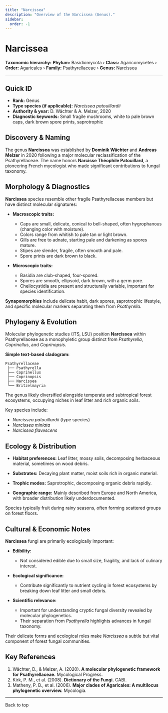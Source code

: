 ```yaml
---
title: "Narcissea"
description: "Overview of the Narcissea (Genus)."
sidebar:
  order: -1
---
```



# Narcissea <Badge variant="note" text="Genus" />

**Taxonomic hierarchy:** **Phylum:** Basidiomycota › **Class:** Agaricomycetes › **Order:** Agaricales › **Family:** Psathyrellaceae › **Genus:** Narcissea

---

## Quick ID
* **Rank:** Genus  
* **Type species (if applicable):** _Narcissea patouillardii_  
* **Authority & year:** D. Wächter & A. Melzer, 2020  
* **Diagnostic keywords:** Small fragile mushrooms, white to pale brown caps, dark brown spore prints, saprotrophic  

## Discovery & Naming
The genus **Narcissea** was established by **Dominik Wächter** and **Andreas Melzer** in 2020 following a major molecular reclassification of the Psathyrellaceae. The name honors **Narcisse Théophile Patouillard**, a pioneering French mycologist who made significant contributions to fungal taxonomy.

## Morphology & Diagnostics
**Narcissea** species resemble other fragile Psathyrellaceae members but have distinct molecular signatures:

- **Macroscopic traits:**
  - Caps are small, delicate, conical to bell-shaped, often hygrophanous (changing color with moisture).
  - Colors range from whitish to pale tan or light brown.
  - Gills are free to adnate, starting pale and darkening as spores mature.
  - Stipes are slender, fragile, often smooth and pale.
  - Spore prints are dark brown to black.

- **Microscopic traits:**
  - Basidia are club-shaped, four-spored.
  - Spores are smooth, ellipsoid, dark brown, with a germ pore.
  - Cheilocystidia are present and structurally variable, important for species identification.

**Synapomorphies** include delicate habit, dark spores, saprotrophic lifestyle, and specific molecular markers separating them from _Psathyrella_.

## Phylogeny & Evolution
Molecular phylogenetic studies (ITS, LSU) position **Narcissea** within Psathyrellaceae as a monophyletic group distinct from _Psathyrella_, _Coprinellus_, and _Coprinopsis_.

**Simple text-based cladogram:**
```
Psathyrellaceae
 ├── Psathyrella
 ├── Coprinellus
 ├── Coprinopsis
 ├── Narcissea
 └── Britzelmayria
```
The genus likely diversified alongside temperate and subtropical forest ecosystems, occupying niches in leaf litter and rich organic soils.

Key species include:

- _Narcissea patouillardii_ (type species)
- _Narcissea miniata_
- _Narcissea flavescens_

## Ecology & Distribution
- **Habitat preferences:** Leaf litter, mossy soils, decomposing herbaceous material, sometimes on wood debris.
- **Substrates:** Decaying plant matter, moist soils rich in organic material.
- **Trophic modes:** Saprotrophic, decomposing organic debris rapidly.

- **Geographic range:** Mainly described from Europe and North America, with broader distribution likely underdocumented.

Species typically fruit during rainy seasons, often forming scattered groups on forest floors.

## Cultural & Economic Notes
**Narcissea** fungi are primarily ecologically important:

- **Edibility:**
  - Not considered edible due to small size, fragility, and lack of culinary interest.

- **Ecological significance:**
  - Contribute significantly to nutrient cycling in forest ecosystems by breaking down leaf litter and small debris.

- **Scientific relevance:**
  - Important for understanding cryptic fungal diversity revealed by molecular phylogenetics.
  - Their separation from _Psathyrella_ highlights advances in fungal taxonomy.

Their delicate forms and ecological roles make _Narcissea_ a subtle but vital component of forest fungal communities.

## Key References
1. Wächter, D., & Melzer, A. (2020). **A molecular phylogenetic framework for Psathyrellaceae.** Mycological Progress.  
2. Kirk, P. M., et al. (2008). **Dictionary of the Fungi.** CABI.  
3. Matheny, P. B., et al. (2006). **Major clades of Agaricales: A multilocus phylogenetic overview.** Mycologia.  

---

<LinkButton href="#top" variant="minimal" icon="arrow-up">
  Back to top
</LinkButton>
